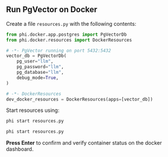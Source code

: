 ## Run PgVector on Docker

Create a file `resources.py` with the following contents:

```python resources.py
from phi.docker.app.postgres import PgVectorDb
from phi.docker.resources import DockerResources

# -*- PgVector running on port 5432:5432
vector_db = PgVectorDb(
    pg_user="llm",
    pg_password="llm",
    pg_database="llm",
    debug_mode=True,
)

# -*- DockerResources
dev_docker_resources = DockerResources(apps=[vector_db])
```

Start resources using:

<CodeGroup>

```bash Mac
phi start resources.py
```

```bash Windows
phi start resources.py
```

</CodeGroup>

**Press Enter** to confirm and verify container status on the docker dashboard.
